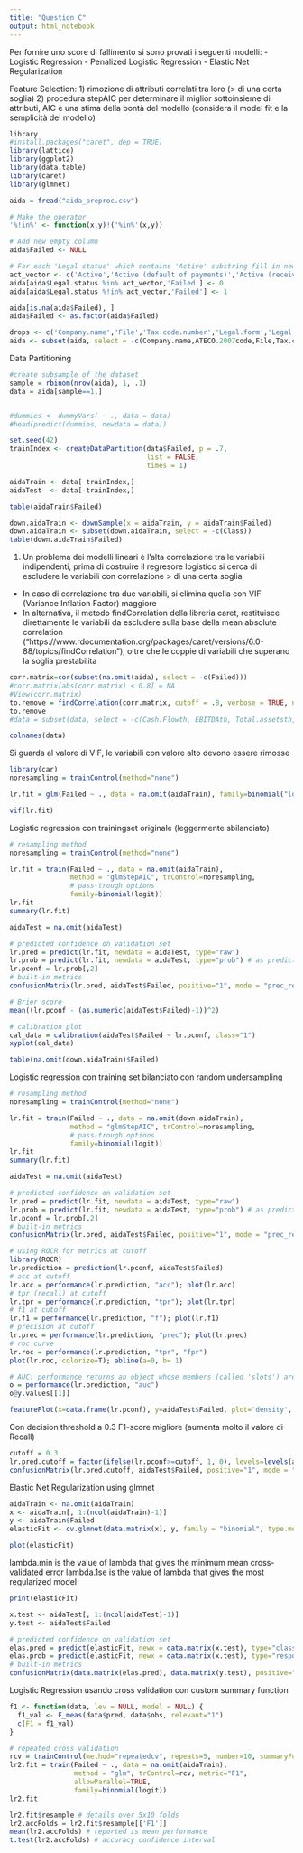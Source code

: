 ```yaml
---
title: "Question C"
output: html_notebook
---
```


Per fornire uno score di fallimento si sono provati i seguenti modelli:
  - Logistic Regression
  - Penalized Logistic Regression
  - Elastic Net Regularization
  
Feature Selection:
  1) rimozione di attributi correlati tra loro (> di una certa soglia)
  2) procedura stepAIC per determinare il miglior sottoinsieme di attributi, 
   AIC è una stima della bontà del modello (considera il model fit e la semplicità del modello)


```r
library
#install.packages("caret", dep = TRUE)
library(lattice)
library(ggplot2)
library(data.table)
library(caret)
library(glmnet)
```

```r
aida = fread("aida_preproc.csv")

# Make the operator
'%!in%' <- function(x,y)!('%in%'(x,y))

# Add new empty column
aida$Failed <- NULL

# For each 'Legal status' which contains 'Active' substring fill in new column 'No' else 'Yes'
act_vector <- c('Active','Active (default of payments)','Active (receivership)')
aida[aida$Legal.status %in% act_vector,'Failed'] <- 0
aida[aida$Legal.status %!in% act_vector,'Failed'] <- 1

aida[is.na(aida$Failed), ]
aida$Failed <- as.factor(aida$Failed)

drops <- c('Company.name','File','Tax.code.number','Legal.form','Legal.status','Comune.ISTAT.code','Region','Province')
aida <- subset(aida, select = -c(Company.name,ATECO.2007code,File,Tax.code.number,Legal.form,Legal.status,Comune.ISTAT.code,Region,Province))
```

Data Partitioning
```r

#create subsample of the dataset
sample = rbinom(nrow(aida), 1, .1)           
data = aida[sample==1,]


#dummies <- dummyVars( ~ ., data = data)
#head(predict(dummies, newdata = data))
```


```r
set.seed(42)
trainIndex <- createDataPartition(data$Failed, p = .7, 
                                  list = FALSE, 
                                  times = 1)

aidaTrain <- data[ trainIndex,]
aidaTest  <- data[-trainIndex,]

table(aidaTrain$Failed)
```

```r
down.aidaTrain <- downSample(x = aidaTrain, y = aidaTrain$Failed)
down.aidaTrain <- subset(down.aidaTrain, select = -c(Class))
table(down.aidaTrain$Failed)  
```

1) Un problema dei modelli lineari è l'alta correlazione tra le variabili indipendenti,
prima di costruire il regresore logistico si cerca di escludere le variabili con correlazione > di una certa soglia

  - In caso di correlazione tra due variabili, si elimina quella con VIF (Variance Inflation Factor) maggiore
  - In alternativa, il metodo findCorrelation della libreria caret, restituisce direttamente le variabili da escludere sulla base della mean absolute             correlation ("https://www.rdocumentation.org/packages/caret/versions/6.0-88/topics/findCorrelation"), oltre che le coppie di variabili che superano la        soglia prestabilita

```r
corr.matrix=cor(subset(na.omit(aida), select = -c(Failed)))
#corr.matrix[abs(corr.matrix) < 0.8] = NA
#View(corr.matrix)
to.remove = findCorrelation(corr.matrix, cutoff = .8, verbose = TRUE, names=TRUE)
to.remove
#data = subset(data, select = -c(Cash.Flowth, EBITDAth, Total.assetsth, ROA, Liquidity.ratio))
```

```r
colnames(data)
```

Si guarda al valore di VIF, le variabili con valore alto devono essere rimosse

```r
library(car)
noresampling = trainControl(method="none")

lr.fit = glm(Failed ~ ., data = na.omit(aidaTrain), family=binomial("logit")) 

vif(lr.fit)
```



Logistic regression con trainingset originale (leggermente sbilanciato)

```r
# resampling method
noresampling = trainControl(method="none")

lr.fit = train(Failed ~ ., data = na.omit(aidaTrain), 
               method = "glmStepAIC", trControl=noresampling,
               # pass-trough options
               family=binomial(logit))
lr.fit
summary(lr.fit)
```

```r
aidaTest = na.omit(aidaTest)

# predicted confidence on validation set
lr.pred = predict(lr.fit, newdata = aidaTest, type="raw")
lr.prob = predict(lr.fit, newdata = aidaTest, type="prob") # as predict_proba in scikit-learn
lr.pconf = lr.prob[,2]
# built-in metrics
confusionMatrix(lr.pred, aidaTest$Failed, positive="1", mode = "prec_recall")
```

```r
# Brier score
mean((lr.pconf - (as.numeric(aidaTest$Failed)-1))^2)
```


```r
# calibration plot
cal_data = calibration(aidaTest$Failed ~ lr.pconf, class="1")
xyplot(cal_data)
```

```r
table(na.omit(down.aidaTrain)$Failed)
```
Logistic regression con training set bilanciato con random undersampling
```r
# resampling method
noresampling = trainControl(method="none")

lr.fit = train(Failed ~ ., data = na.omit(down.aidaTrain), 
               method = "glmStepAIC", trControl=noresampling,
               # pass-trough options
               family=binomial(logit))
lr.fit
summary(lr.fit)
```

```r
aidaTest = na.omit(aidaTest)

# predicted confidence on validation set
lr.pred = predict(lr.fit, newdata = aidaTest, type="raw")
lr.prob = predict(lr.fit, newdata = aidaTest, type="prob") # as predict_proba in scikit-learn
lr.pconf = lr.prob[,2]
# built-in metrics
confusionMatrix(lr.pred, aidaTest$Failed, positive="1", mode = "prec_recall")
```

```r
# using ROCR for metrics at cutoff
library(ROCR)
lr.prediction = prediction(lr.pconf, aidaTest$Failed)
# acc at cutoff
lr.acc = performance(lr.prediction, "acc"); plot(lr.acc)
# tpr (recall) at cutoff
lr.tpr = performance(lr.prediction, "tpr"); plot(lr.tpr)
# f1 at cutoff
lr.f1 = performance(lr.prediction, "f"); plot(lr.f1)
# precision at cutoff
lr.prec = performance(lr.prediction, "prec"); plot(lr.prec)
# roc curve
lr.roc = performance(lr.prediction, "tpr", "fpr")
plot(lr.roc, colorize=T); abline(a=0, b= 1)
```
```r
# AUC: performance returns an object whose members (called 'slots') are accessed with '@'
o = performance(lr.prediction, "auc")
o@y.values[[1]]
```
```r
featurePlot(x=data.frame(lr.pconf), y=aidaTest$Failed, plot='density', auto.key = list(columns = 2))
```

Con decision threshold a 0.3 F1-score migliore (aumenta molto il valore di Recall)
```r
cutoff = 0.3
lr.pred.cutoff = factor(ifelse(lr.pconf>=cutoff, 1, 0), levels=levels(aidaTest$Failed))
confusionMatrix(lr.pred.cutoff, aidaTest$Failed, positive="1", mode = "prec_recall")
```

Elastic Net Regularization using glmnet 
```r
aidaTrain <- na.omit(aidaTrain)
x <- aidaTrain[, 1:(ncol(aidaTrain)-1)]
y <- aidaTrain$Failed
elasticFit <- cv.glmnet(data.matrix(x), y, family = "binomial", type.measure = 'mse', nfolds = 5) #returns the best model using CV 
```

```r
plot(elasticFit)
```

lambda.min is the value of lambda that gives the minimum mean cross-validated error
lambda.1se is the value of lambda that gives the most regularized model 
```r
print(elasticFit)
```

```r
x.test <- aidaTest[, 1:(ncol(aidaTest)-1)]
y.test <- aidaTest$Failed

# predicted confidence on validation set
elas.pred = predict(elasticFit, newx = data.matrix(x.test), type="class")
elas.prob = predict(elasticFit, newx = data.matrix(x.test), type="response") #as predict proba
# built-in metrics
confusionMatrix(data.matrix(elas.pred), data.matrix(y.test), positive="1", mode = "prec_recall")
```

Logistic Regression usando cross validation con custom summary function
```r

f1 <- function(data, lev = NULL, model = NULL) {
  f1_val <- F_meas(data$pred, data$obs, relevant="1")
  c(F1 = f1_val)
}

# repeated cross validation
rcv = trainControl(method="repeatedcv", repeats=5, number=10, summaryFunction = f1)
lr2.fit = train(Failed ~ ., data = na.omit(aidaTrain), 
                method = "glm", trControl=rcv, metric="F1",
                allowParallel=TRUE,
                family=binomial(logit))
lr2.fit

```

```r
lr2.fit$resample # details over 5x10 folds
lr2.accFolds = lr2.fit$resample[['F1']]
mean(lr2.accFolds) # reported is mean performance
t.test(lr2.accFolds) # accuracy confidence interval
```


